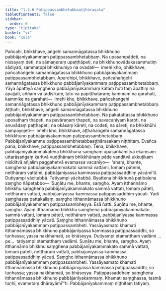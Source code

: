 ```yaml
---
title: "1.3.6 Paṭippassambhetabbaaṭṭhārasaka"
tableOfContents: false
sidebar:
  order: 6
type: "tipitaka"
basket: "vi"
book: "cula"
---
```



<DynamicBreadcrumb />

<Division number="31" book="cula">

<Paragraph number="158" book="cula">
Pañcahi, bhikkhave, aṅgehi samannāgatassa bhikkhuno pabbājanīyakammaṃ paṭippassambhetabbaṃ. Na upasampādeti, na nissayaṃ deti, na sāmaṇeraṃ upaṭṭhāpeti, na bhikkhunovādakasammutiṃ sādiyati, sammatopi bhikkhuniyo na ovadati—  imehi kho, bhikkhave, pañcahaṅgehi samannāgatassa bhikkhuno pabbājanīyakammaṃ paṭippassambhetabbaṃ.
</Paragraph>

<Paragraph number="159" book="cula">
Aparehipi, bhikkhave, pañcahaṅgehi samannāgatassa bhikkhuno pabbājanīyakammaṃ paṭippassambhetabbaṃ. Yāya āpattiyā saṃghena pabbājanīyakammaṃ kataṃ hoti taṃ āpattiṃ na āpajjati, aññaṃ vā tādisikaṃ, tato vā pāpiṭṭhataraṃ; kammaṃ na garahati, kammike na garahati—  imehi kho, bhikkhave, pañcahaṅgehi samannāgatassa bhikkhuno pabbājanīyakammaṃ paṭippassambhetabbaṃ.
</Paragraph>

<Paragraph number="160" book="cula">
Aṭṭhahi, bhikkhave, aṅgehi samannāgatassa bhikkhuno pabbājanīyakammaṃ paṭippassambhetabbaṃ. Na pakatattassa bhikkhuno uposathaṃ ṭhapeti, na pavāraṇaṃ ṭhapeti, na savacanīyaṃ karoti, na anuvādaṃ paṭṭhapeti, na okāsaṃ kāreti, na codeti, na sāreti, na bhikkhūhi sampayojeti—  imehi kho, bhikkhave, aṭṭhahaṅgehi samannāgatassa bhikkhuno pabbājanīyakammaṃ paṭippassambhetabbaṃ.

</Paragraph>
</Division>

<Paragraph number="161" type="center" book="cula">
Pabbājanīyakamme paṭippassambhetabbaaṭṭhārasakaṃ niṭṭhitaṃ.


</Paragraph>

<Division number="32" book="cula">

<Paragraph number="162" book="cula">
Evañca pana, bhikkhave, paṭippassambhetabbaṃ. Tena, bhikkhave, pabbājanīyakammakatena bhikkhunā saṃghaṃ upasaṅkamitvā ekaṃsaṃ uttarāsaṅgaṃ karitvā vuḍḍhānaṃ bhikkhūnaṃ pāde vanditvā ukkuṭikaṃ nisīditvā añjaliṃ paggahetvā evamassa vacanīyo—  ‘ahaṃ, bhante, saṃghena pabbājanīyakammakato sammā vattāmi, lomaṃ pātemi, netthāraṃ vattāmi, pabbājanīyassa kammassa paṭippassaddhiṃ yācāmī’ti. Dutiyampi yācitabbā. Tatiyampi yācitabbā. Byattena bhikkhunā paṭibalena saṃgho ñāpetabbo—
</Paragraph>

<Paragraph number="163" book="cula">
‘Suṇātu me, bhante, saṃgho. Ayaṃ itthannāmo bhikkhu saṃghena pabbājanīyakammakato sammā vattati, lomaṃ pāteti, netthāraṃ vattati, pabbājanīyassa kammassa paṭippassaddhiṃ yācati. Yadi saṃghassa pattakallaṃ, saṃgho itthannāmassa bhikkhuno pabbājanīyakammaṃ paṭippassambheyya. Esā ñatti.
</Paragraph>

<Paragraph number="164" book="cula">
Suṇātu me, bhante, saṃgho. Ayaṃ itthannāmo bhikkhu saṃghena pabbājanīyakammakato sammā vattati, lomaṃ pāteti, netthāraṃ vattati, pabbājanīyassa kammassa paṭippassaddhiṃ yācati. Saṃgho itthannāmassa bhikkhuno pabbājanīyakammaṃ paṭippassambheti. Yassāyasmato khamati itthannāmassa bhikkhuno pabbājanīyassa kammassa paṭippassaddhi, so tuṇhassa; yassa nakkhamati, so bhāseyya.
</Paragraph>

<Paragraph number="165" book="cula">
Dutiyampi etamatthaṃ vadāmi …pe…  tatiyampi etamatthaṃ vadāmi. Suṇātu me, bhante, saṃgho. Ayaṃ itthannāmo bhikkhu saṃghena pabbājanīyakammakato sammā vattati, lomaṃ pāteti, netthāraṃ vattati, pabbājanīyassa kammassa paṭippassaddhiṃ yācati. Saṃgho itthannāmassa bhikkhuno pabbājanīyakammaṃ paṭippassambheti. Yassāyasmato khamati itthannāmassa bhikkhuno pabbājanīyassa kammassa paṭippassaddhi, so tuṇhassa; yassa nakkhamati, so bhāseyya.
</Paragraph>

<Paragraph number="166" book="cula">
Paṭippassaddhaṃ saṃghena itthannāmassa bhikkhuno pabbājanīyakammaṃ. Khamati saṃghassa, tasmā tuṇhī, evametaṃ dhārayāmī’”ti.

</Paragraph>
</Division>

<Paragraph number="167" type="center" book="cula">
Pabbājanīyakammaṃ niṭṭhitaṃ tatiyaṃ.
</Paragraph>